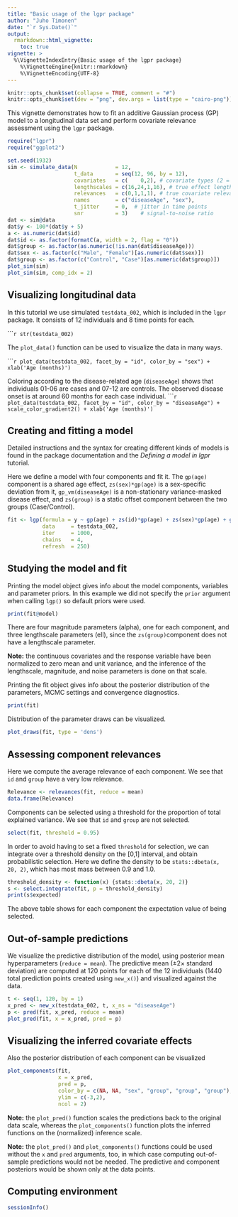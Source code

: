 ```yaml
---
title: "Basic usage of the lgpr package"
author: "Juho Timonen"
date: "`r Sys.Date()`"
output: 
  rmarkdown::html_vignette:
    toc: true
vignette: >
  %\VignetteIndexEntry{Basic usage of the lgpr package}
    %\VignetteEngine{knitr::rmarkdown}
    %\VignetteEncoding{UTF-8}
---
```


```r
knitr::opts_chunk$set(collapse = TRUE, comment = "#")
knitr::opts_chunk$set(dev = "png", dev.args = list(type = "cairo-png"))
```

This vignette demonstrates how to fit an additive Gaussian process (GP) model to a longitudinal data set and perform covariate relevance assessment using the `lgpr` package.

```r
require("lgpr")
require("ggplot2")
```

```r
set.seed(1932)
sim <- simulate_data(N            = 12,                     
                     t_data       = seq(12, 96, by = 12),
                     covariates   = c(    0,2), # covariate types (2 = cat)
                     lengthscales = c(16,24,1,16), # true effect lengthscales
                     relevances   = c(0,1,1,1), # true covariate relevances
                     names        = c("diseaseAge", "sex"),
                     t_jitter     = 0,  # jitter in time points
                     snr          = 3)    # signal-to-noise ratio
dat <- sim@data
dat$y <- 100*(dat$y + 5)
a <- as.numeric(dat$id)
dat$id <- as.factor(formatC(a, width = 2, flag = "0"))
dat$group <- as.factor(as.numeric(!is.nan(dat$diseaseAge)))
dat$sex <- as.factor(c("Male", "Female")[as.numeric(dat$sex)])
dat$group <- as.factor(c("Control", "Case")[as.numeric(dat$group)])
plot_sim(sim)
plot_sim(sim, comp_idx = 2)
```

## Visualizing longitudinal data
In this tutorial we use simulated `testdata_002`, which is included in the `lgpr` package. It consists of 12 individuals and 8 time points for each. 

``````r
str(testdata_002)
```

The `plot_data()` function
can be used to visualize the data in many ways.

``````r
plot_data(testdata_002, facet_by = "id", color_by = "sex") + xlab('Age (months)')
```

Coloring according to the disease-related age (`diseaseAge`) shows that individuals 01-06 are cases and 07-12 are controls. The observed disease onset is at around 60 months for each case individual.
``````r
plot_data(testdata_002, facet_by = "id", color_by = "diseaseAge") +
  scale_color_gradient2() + xlab('Age (months)')
```


## Creating and fitting a model

Detailed instructions and the syntax for creating different kinds of models is found in the package documentation and the *Defining a model in lgpr* tutorial.

Here we define a model with four components and fit it. The `gp(age)` component
is a shared age effect, `zs(sex)*gp(age)` is a sex-specific deviation from it,
`gp_vm(diseaseAge)` is a non-stationary variance-masked disease effect, and
`zs(group)` is a static offset component between the two groups (Case/Control).

```r
fit <- lgp(formula = y ~ gp(age) + zs(id)*gp(age) + zs(sex)*gp(age) + gp_vm(diseaseAge) + zs(group),
           data     = testdata_002,
           iter     = 1000,
           chains   = 4,
           refresh  = 250)
```

## Studying the model and fit
Printing the model object gives info about the model components, variables
and parameter priors. In this example we did not specify the `prior` argument when calling `lgp()` so default priors were used.

```r
print(fit@model)
```

There are four magnitude parameters (alpha), one for each component, and three lengthscale parameters (ell), since the `zs(group)`component does not have a lengthscale parameter. 
 
**Note:** the continuous covariates and the response variable have been normalized to zero mean and unit variance, and the inference of the lengthscale, magnitude, and noise parameters is done on that scale.

Printing the fit object gives info about the posterior distribution of the
parameters, MCMC settings and convergence diagnostics.

```r
print(fit)
```

Distribution of the parameter draws can be visualized.

```r
plot_draws(fit, type = 'dens')
```

## Assessing component relevances
Here we compute the average relevance of each component. We see that `id` and `group` have a very low relevance.

```r
Relevance <- relevances(fit, reduce = mean)
data.frame(Relevance)
```

Components can be selected using a threshold for the proportion of total explained variance. We see that `id` and `group` are not selected.
```r
select(fit, threshold = 0.95)
```

In order to avoid having to set a fixed `threshold` for selection, we can integrate over a threshold density on the [0,1] interval, and obtain probabilistic selection. Here we define the density to be `stats::dbeta(x, 20, 2)`, which has most mass between $0.9$ and $1.0$.

```r
threshold_density <- function(x) {stats::dbeta(x, 20, 2)}
s <- select.integrate(fit, p = threshold_density)
print(s$expected)
```

The above table shows for each component the expectation value of being selected.

## Out-of-sample predictions

We visualize the predictive distribution of the model, using posterior 
mean hyperparameters (`reduce = mean`). The predictive mean ($\pm 2 \times$ standard deviation) are computed at 120 points for each of the 12 individuals (1440 total prediction points created using `new_x()`) and visualized against the data.

```r
t <- seq(1, 120, by = 1)
x_pred <- new_x(testdata_002, t, x_ns = "diseaseAge")
p <- pred(fit, x_pred, reduce = mean)
plot_pred(fit, x = x_pred, pred = p)
```

## Visualizing the inferred covariate effects

Also the posterior distribution of each component can be visualized

```r
plot_components(fit, 
                x = x_pred, 
                pred = p,
                color_by = c(NA, NA, "sex", "group", "group", "group"),
                ylim = c(-3,2),
                ncol = 2)
```

**Note:** the `plot_pred()` function scales the predictions back to the original data scale, whereas the `plot_components()` function plots the inferred functions on the (normalized) inference scale.

**Note:** the `plot_pred()` and `plot_components()` functions could be used without the `x` and `pred` arguments, too, in which case computing out-of-sample predictions would not be needed. The predictive and component posteriors would be shown only at the data points.

## Computing environment

```r
sessionInfo()
```
